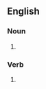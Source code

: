 ==English==

===Noun===
{{head|en|noun form}}

# {{plural of|blockade|lang=en}}

===Verb===
{{head|en|verb form}}

# {{en-third-person singular of|blockade}}
